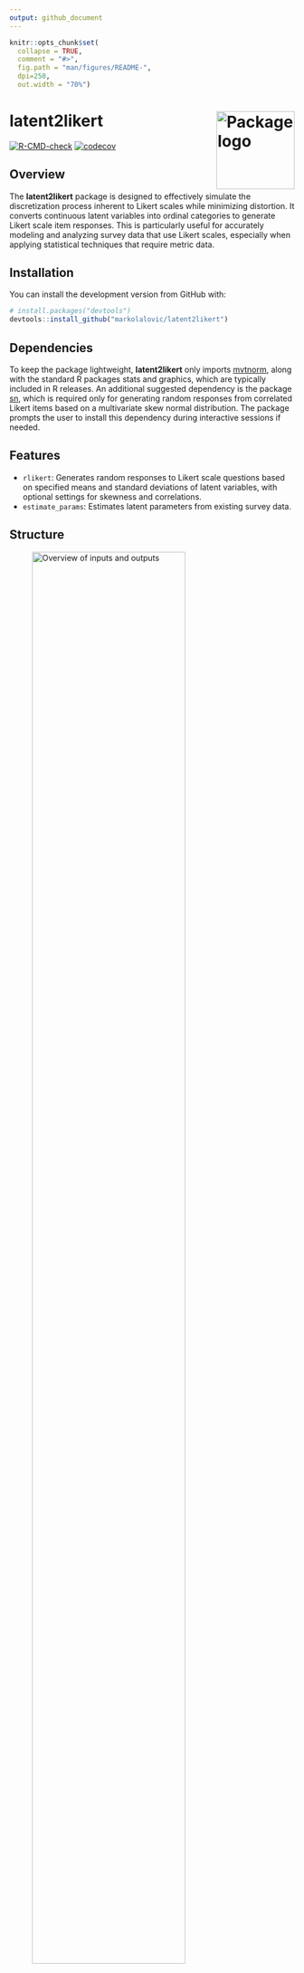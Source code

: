 ```yaml
---
output: github_document
---
```


<!-- README.md is generated from README.Rmd. Please edit that file -->

```r
knitr::opts_chunk$set(
  collapse = TRUE,
  comment = "#>",
  fig.path = "man/figures/README-",
  dpi=250,
  out.width = "70%")
```

# latent2likert <a href="https://lalovic.io/latent2likert/"><img src="man/figures/logo.png" align="right" height="138" alt="Package logo"/></a>

<!-- badges: start -->
[![R-CMD-check](https://github.com/markolalovic/latent2likert/actions/workflows/R-CMD-check.yaml/badge.svg)](https://github.com/markolalovic/latent2likert/actions/workflows/R-CMD-check.yaml)
[![codecov](https://codecov.io/gh/markolalovic/latent2likert/branch/main/graph/badge.svg?token=HZTG6RUB2J)](https://app.codecov.io/gh/markolalovic/latent2likert)
<!-- badges: end -->

## Overview

The **latent2likert** package is designed to effectively simulate the discretization process inherent to Likert scales while minimizing distortion. It converts continuous latent variables into ordinal categories to generate Likert scale item responses. This is particularly useful for accurately modeling and analyzing survey data that use Likert scales, especially when applying statistical techniques that require metric data.


## Installation

You can install the development version from GitHub with:
```r
# install.packages("devtools")
devtools::install_github("markolalovic/latent2likert")
```

## Dependencies

To keep the package lightweight, **latent2likert** only imports [mvtnorm](https://cran.r-project.org/package=mvtnorm), along with the standard R packages stats and graphics, which are typically included in R releases. An additional suggested dependency is the package [sn](https://cran.r-project.org/package=sn), which is required only for generating random responses from correlated Likert items based on a multivariate skew normal distribution. The package prompts the user to install this dependency during interactive sessions if needed.

## Features

* `rlikert`: Generates random responses to Likert scale questions based on specified means and standard deviations of latent variables, with optional settings for skewness and correlations.
* `estimate_params`: Estimates latent parameters from existing survey data.


## Structure

<figure>
    <img src="man/figures/overview-min.png" width="80%" alt="Overview of inputs and outputs"/>
    <figcaption><em>Overview of inputs and outputs.</em></figcaption>
</figure>


## Using `rlikert`

To generate a sample of random responses to one item on a 5-point Likert scale, use:

```r
library(latent2likert)
rlikert(size = 10, n_items = 1, n_levels = 5)
```

To generate responses to multiple items with specified parameters:

```r
rlikert(size = 10,
        n_items = 3,
        n_levels = c(4, 5, 6),
        mean = c(0, -1, 0), 
        sd   = c(0.8, 1, 1),
        corr = 0.5)
```                
You can also provide a correlation matrix:

```r
corr <- matrix(c(1.00, -0.63, -0.39, 
                 -0.63, 1.00, 0.41, 
                 -0.39, 0.41, 1.00), nrow=3)
data <- rlikert(size = 10^3,
                n_items = 3,
                n_levels = c(4, 5, 6),
                mean = c(0, -1, 0), 
                sd   = c(0.8, 1, 1),
                corr = corr)
```
Note that the correlations among the Likert response variables are only estimates of the actual correlations between the latent variables, and these estimates are typically lower:

```r
cor(data)
```


## Using `estimate_params`

Given the data, you can estimate the values of latent parameters using:

```r
estimate_params(data, n_levels = c(4, 5, 6), skew = 0)
```


## Transformation

To visualize the transformation, you can use `plot_likert_transform()`. It plots the densities of latent variables in the first row and transformed discrete probability distributions below:

```r
plot_likert_transform(n_items = 3,
                      n_levels = 5,
                      mean = c(0,  -1, 0), 
                      sd   = c(0.8, 1, 1), 
                      skew = c(0,   0, 0.5))
```

<figure>
    <img src="man/figures/transformation-min.png" width="80%" alt="Transformation of latent variables to Likert response variables"/>
    <figcaption><em>Transformation of latent variables to Likert response variables.</em></figcaption>
</figure>
<br>


Note that, depending on the value of the skewness parameter, the normal latent distribution is used if skew = 0, otherwise the skew normal distribution is used. The value of skewness is restricted to the range -0.95 to 0.95, that is

>  `skew >= -0.95` and `skew <= 0.95`.


## Further Reading

* For more detailed information and practical examples, please refer to the package [vignette](https://lalovic.io/latent2likert/articles/using_latent2likert.html).
* The implemented algorithms are described in the functions [reference](https://lalovic.io/latent2likert/reference/index.html).

## Related R Packages

To simulate Likert item responses, the `draw_likert` function from the [fabricatr](https://CRAN.R-project.org/package=fabricatr) package can be used to recode a latent variable into a Likert response variable by specifying intervals that subdivide the continuous range. The **latent2likert** package, however, offers an advantage by automatically calculating optimal intervals that minimize distortion between the latent variable and the Likert response variable for both normal and skew normal latent distributions, eliminating the need to manually specify the intervals.

There are also several alternative approaches that do not rely on latent distributions. One method involves directly defining a discrete probability distribution and sampling from it using the `sample` function in R or the `likert` function from the [wakefield](https://CRAN.R-project.org/package=wakefield) package. Another approach is to specify the means, standard deviations, and correlations among Likert response variables. For this, you can use [LikertMakeR](https://CRAN.R-project.org/package=LikertMakeR) or [SimCorMultRes](https://CRAN.R-project.org/package=SimCorMultRes) to generate correlated multinomial responses.

Additionally, you can define a data generating process. For those familiar with item response theory, the [mirt](https://CRAN.R-project.org/package=mirt) package allows users to specify discrimination and difficulty parameters for each response category.
